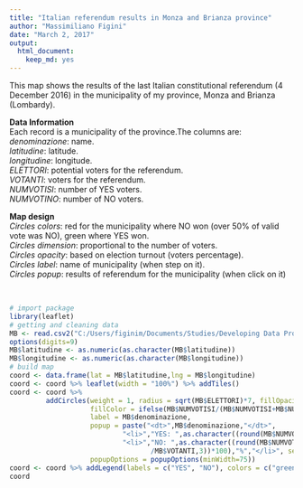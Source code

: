 ---
title: "Italian referendum results in Monza and Brianza province"
author: "Massimiliano Figini"
date: "March 2, 2017"
output: 
  html_document: 
    keep_md: yes
---

This map shows the results of the last Italian constitutional referendum (4 December 2016) in the municipality of my province, Monza and Brianza (Lombardy).  


**Data Information**  
Each record is a municipality of the province.The columns are:  
*denominazione*: name.  
*latitudine*: latitude.  
*longitudine*: longitude.  
*ELETTORI*: potential voters for the referendum.  
*VOTANTI*: voters for the referendum.  
*NUMVOTISI*: number of YES voters.  
*NUMVOTINO*: number of NO voters.

**Map design**  
*Circles colors*: red for the municipality where NO won (over 50% of valid vote was NO), green where YES won.  
*Circles dimension*: proportional to the number of voters.  
*Circles opacity*: based on election turnout (voters percentage).  
*Circles label*: name of municipality (when step on it).  
*Circles popup*: results of referendum for the municipality (when click on it) 

</br>

```{r code, echo=TRUE}
# import package
library(leaflet)
# getting and cleaning data
MB <- read.csv2("C:/Users/figinim/Documents/Studies/Developing Data Products/Course Project 1/Final_MB.csv")
options(digits=9)
MB$latitudine <- as.numeric(as.character(MB$latitudine))
MB$longitudine <- as.numeric(as.character(MB$longitudine))
# build map
coord <- data.frame(lat = MB$latitudine,lng = MB$longitudine)
coord <- coord %>% leaflet(width = "100%") %>% addTiles()
coord <- coord %>% 
         addCircles(weight = 1, radius = sqrt(MB$ELETTORI)*7, fillOpacity=(MB$VOTANTI/MB$ELETTORI)^7, 
                    fillColor = ifelse(MB$NUMVOTISI/(MB$NUMVOTISI+MB$NUMVOTINO)>0.5,"green","red"), 
                    label = MB$denominazione, 
                    popup = paste("<dt>",MB$denominazione,"</dt>",
                            "<li>","YES: ",as.character((round(MB$NUMVOTISI/MB$VOTANTI,3))*100),"%","</li>",
                            "<li>","NO: ",as.character((round(MB$NUMVOTINO/MB$VOTANTI,3))*100),"%","</li>",                                "<li>","Null:",as.character((round((MB$VOTANTI-(MB$NUMVOTISI+MB$NUMVOTINO))
                                   /MB$VOTANTI,3))*100),"%","</li>", sep=""), 
                    popupOptions = popupOptions(minWidth=75))
coord <- coord %>% addLegend(labels = c("YES", "NO"), colors = c("green", "red"))
coord
```